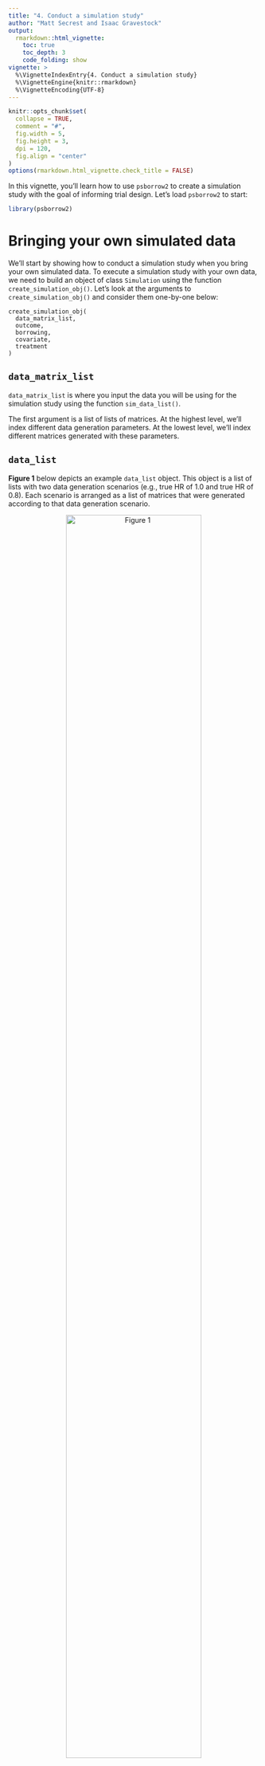 ```yaml
---
title: "4. Conduct a simulation study"
author: "Matt Secrest and Isaac Gravestock"
output:
  rmarkdown::html_vignette:
    toc: true
    toc_depth: 3
    code_folding: show
vignette: >
  %\VignetteIndexEntry{4. Conduct a simulation study}
  %\VignetteEngine{knitr::rmarkdown}
  %\VignetteEncoding{UTF-8}
---
```


```r
knitr::opts_chunk$set(
  collapse = TRUE,
  comment = "#",
  fig.width = 5,
  fig.height = 3,
  dpi = 120,
  fig.align = "center"
)
options(rmarkdown.html_vignette.check_title = FALSE)
```

In this vignette, you'll learn how to use `psborrow2` to create a
simulation study with the goal of informing trial design. Let's
load `psborrow2` to start:

```r
library(psborrow2)
```

# Bringing your own simulated data

We'll start by showing how to conduct a simulation study when you bring your
own simulated data. To execute a simulation study with your own data,
we need to build an object of class `Simulation` using the function
`create_simulation_obj()`. Let's look at the arguments to
`create_simulation_obj()` and consider them one-by-one below:

```
create_simulation_obj(
  data_matrix_list,
  outcome,
  borrowing,
  covariate,
  treatment
)

```

## `data_matrix_list`

`data_matrix_list` is where you input the data you will be using for the
simulation study using the function `sim_data_list()`.

The first argument is a list of lists of matrices. At the highest level,
we'll index different data generation parameters. At the lowest level,
we'll index different matrices generated with these parameters.

## `data_list`

<b>Figure 1</b> below depicts an example `data_list` object. This object is a
list of lists with two data generation scenarios (e.g., true
HR of 1.0 and true HR of 0.8). Each scenario is arranged as a list of
matrices that were generated according to that data generation scenario.

<center>
![Figure 1](data_list.jpg){width=80%}

</center>

We'll use the `simsurv` package to generate survival data and we'll 
then put it in a similar format. In this example, we'll vary
two data generation parameters: true HR and drift HR (the HR comparing
external to internal controls). Suppose we have a function,
`sim_single_matrix()` which can simulate data for a single matrix.

That is:

```r
library(simsurv)
# function to create a single matrix
sim_single_matrix <- function(n = 500, # n simulated pts
                              prob = c(
                                0.1, # proportion internal control
                                0.2, # proportion internal treated
                                0.7
                              ), # proportion external control
                              hr = 0.70, # true HR for the treatment
                              drift_hr = 1.0 # HR of external/internal
) {
  # checks
  if (sum(prob) != 1.0) {
    stop("prob must sum to 1")
  }

  # data frame with the subject IDs and treatment group
  df_ids <- data.frame(
    id = 1:n,
    ext = c(
      rep(0L, n * (prob[1] + prob[2])),
      rep(1L, n * prob[3])
    ),
    trt = c(
      rep(0L, n * prob[1]),
      rep(1L, n * prob[2]),
      rep(0L, n * prob[3])
    )
  )

  # simulated event times
  df_surv <- simsurv(
    lambdas = 0.1,
    dist = "exponential",
    betas = c(
      trt = log(hr),
      ext = log(drift_hr)
    ),
    x = df_ids,
    maxt = 50
  )

  df_surv$censor <- 1 - df_surv$status

  # merge the simulated event times into data frame
  df <- merge(df_ids, df_surv)
  df <- df[, c("id", "ext", "trt", "eventtime", "status", "censor")]
  colnames(df) <- c("id", "ext", "trt", "time", "status", "cnsr")
  return(as.matrix(df))
}
```


```r
head(sim_single_matrix(n = 500, hr = 0.5, drift_hr = 1.2))
```

Using this function, let's simulate a list of lists of matrices with four 
scenarios:

- True HR = 0.6, drift HR = 1.0
- True HR = 1.0, drift HR = 1.0
- True HR = 0.6, drift HR = 1.5
- True HR = 1.0, drift HR = 1.5

```r
# Seed for reproducibility
set.seed(123)

# Number of simulations per scenario
n <- 100

# Create list of lists of data
my_data_list <- list(
  replicate(n,
    sim_single_matrix(n = 250, hr = 0.6, drift_hr = 1.0),
    simplify = FALSE
  ),
  replicate(n,
    sim_single_matrix(n = 250, hr = 1.0, drift_hr = 1.0),
    simplify = FALSE
  ),
  replicate(n,
    sim_single_matrix(n = 250, hr = 0.6, drift_hr = 1.5),
    simplify = FALSE
  ),
  replicate(n,
    sim_single_matrix(n = 250, hr = 1.0, drift_hr = 1.5),
    simplify = FALSE
  )
)
```

There are `r NROW(my_data_list)` scenarios.

```r
NROW(my_data_list)
```

Each scenario has `r n` matrices.

```r
NROW(my_data_list[[1]])
```

The lowest level of the list of lists is a data matrix.

```r
head(my_data_list[[1]][[1]])
```

### `guide`

In order to summarize the results from the different parameters in
your simulation study, `psborrow2` needs to know how the simulation parameters
differ. That is the purpose of the argument `guide`, which is a `data.frame`
that distinguishes the simulation study parameters. Three columns are required
in `guide`, though many more can be provided. The three required columns are:
  
* The true treatment effect (in our case a HR)
* The true drift effect (in our case a HR). Drift effects >1 will mean
that the external control arm experiences greater hazard than the internal
control arm.
* The name of a column that indexes the `data_list`

In this example, the `r NROW(my_data_list)` scenarios are
summarized with the below `guide`:

```r
my_sim_data_guide <- expand.grid(
  true_hr = c(0.6, 1.0),
  drift_hr = c("No drift HR", "Moderate drift HR")
)

my_sim_data_guide$id <- seq(1, NROW(my_sim_data_guide))

my_sim_data_guide
```

This guide implies that `my_sim_data_guide[[1]]` is a list of
matrices where the treatment HR was 0.6 and the drift HR was 1.0.

### `effect`, `drift`, and `index`

The last three inputs to `sim_data_list()`, `effect`, `drift`, and `index`
are the column names in `guide` that correspond to the true treatment effect,
true drift effect, and index of the `data_list` items, respectively.
For our study, these are `"true_hr"`, `"drift_hr"`, and `"id"`.

Putting it all together, we can create an object of class `SimDataList`:
  
```r
my_sim_data_list <- sim_data_list(
  data_list = my_data_list,
  guide = my_sim_data_guide,
  effect = "true_hr",
  drift = "drift_hr",
  index = "id"
)

my_sim_data_list
```

## `outcome`

`outcome` is where you pass information on the study outcomes. You can pass
either a single `Outcome` class object (e.g., as produced by `exp_surv_dist()`),
or a list of `Outcome` class objects passed to `sim_outcome_list()`. For our
example, let's just use a single exponential distribution.

```r
my_sim_out <- exp_surv_dist(
  time_var = "time",
  cens_var = "cnsr",
  baseline_prior = normal_prior(0, 1000)
)

my_sim_out
```

## `borrowing`

`borrowing` is where we input information on the type of borrowing we want to
evaluate. This can be either a single object of class `Borrowing` or
a list of objects created with `sim_borrowing_list()`. For the sake of example,
let's assume we are interested in comparing four borrowing scenarios:
  
* No borrowing
* BDB, conservative hyperprior
* BDB, aggressive hyperprior
* Full borrowing

How do we specify that we want to evaluate multiple borrowing methods?
We'll use a special list of `Borrowing` objects,
which we'll create through the function `sim_borrowing_list()`.

```r
my_borrowing_list <- sim_borrowing_list(
  list(
    "No borrowing" = borrowing_details("No borrowing", "ext"),
    "Full borrowing" = borrowing_details("Full borrowing", "ext"),
    "BDB - conservative" = borrowing_details("BDB_HCP", "ext", gamma_prior(0.001, 0.001)),
    "BDB - aggressive" = borrowing_details("BDB_HCP", "ext", gamma_prior(1, 0.001))
  )
)

my_borrowing_list
```

## `covariate`

`covariate` is for information on covariate adjustment details. This can be
a single instance of class `Covariates` from `add_covariates()` or a list of
`Covariates` objects created by `sim_covariate_list()` . This is also the only
argument that is not required in `create_simulation_obj`. Let's leave
this argument empty (i.e., let's not adjust for any covariates).

## `treatment`

`treatment` is where we input the treatment details for our simulation study.
As with other inputs, this can be a single instance of a class `Treatment`,
or a list of these classes, created with `sim_treatment_list()`. Let's
just use a single instance:

```r
my_sim_treat <- treatment_details("trt", normal_prior(0, 1000))

my_sim_treat
```

## `create_simulation_obj()`

Now that we have all of the relevant inputs for `create_simulation_obj()`,
let's call the function, which will generate and compile Stan models
ready to sample on our behalf.

***Important:*** `psborrow2` will simulate the Cartesian product of all
unique list elements in `data_matrix_list`, `outcome`, `borrowing`,
`covariate`, and `treatment`. We have `r NROW(my_sim_data_guide)` data
generation scenarios and `r NROW(my_borrowing_list@guide)` borrowing
scenarios. The other inputs just have one scenario (or 0 for `covariate`,
which is equivalent to one scenario). This means we should expect
`r NROW(my_sim_data_guide)` $\times$ `r NROW(my_borrowing_list@guide)`
$=$ `r NROW(my_sim_data_guide) * NROW(my_borrowing_list@guide)`
combinations of parameters. Let's create a simulation object of class
`Simulation`:

```r
simulation_obj <- create_simulation_obj(
  my_sim_data_list,
  outcome = my_sim_out,
  borrowing = my_borrowing_list,
  treatment = my_sim_treat
)

simulation_obj
```

While we get a warning about the size of the simulation study, we are not worried
because we are limiting our MCMC samples below in this example.

We can access the guide to see the specific scenarios that will be
simulated with `show_guide()`:

```r
show_guide(simulation_obj)
```

## `mcmc_sample()`

Now that we've created a simulation object, we're ready to call `mcmc_sample()`
and generate draws for our model.

***Note*** there is one important additional argument to `mcmc_sample()` for
simulation objects: `posterior_quantiles`. This numeric vector of length 2
specifies the quantiles for null coverage and true coverage. For instance,
95% credible coverage would be estimated with
`posterior_quantiles = c(0.025, 0.975)`, the default argument.

```r
st <- Sys.time()
simulation_res <- mcmc_sample(
  simulation_obj,
  posterior_quantiles = c(0.025, 0.975),
  iter_warmup = 400,
  iter_sampling = 500,
  chains = 1L,
  seed = 112233
)
en <- Sys.time()
```

```r
simulation_res <- mcmc_sample(
  simulation_obj,
  posterior_quantiles = c(0.025, 0.975),
  iter_warmup = 400,
  iter_sampling = 500,
  chains = 1L,
  seed = 112233
)
```


***Note*** unlike an analysis on a single dataset, `mcmc_sample()` does not
return a `CmdStanModel` object when applied to a simulation study object.
Instead, it returns a class unique to simulation study results:
`MCMCSimulationResult`.

```r
class(simulation_res)
```

This evaluation took about `r format(round(as.numeric(difftime(en, st, units = "min")), 1), nsmall=1)`
minutes. Let's look at the performance of our simulation study by extracting the data.frame
that summarizes results, `get_results()`:

```r
simulation_res_df <- get_results(simulation_res)
head(simulation_res_df)
```

Let's quickly visualize the results using `ggplot2`. We will first
load `ggplot2` and factorize our borrowing scenarios:

```r
# Load ggplot2
library(ggplot2)

# Factorize
simulation_res_df$borrowing_scenario <- factor(simulation_res_df$borrowing_scenario,
  levels = c(
    "No borrowing",
    "BDB - conservative",
    "BDB - aggressive",
    "Full borrowing"
  )
)
```

### MSE

```r
ggplot(simulation_res_df) +
  geom_bar(aes(x = factor(true_hr), fill = borrowing_scenario, y = mse_mean),
    stat = "identity", position = "dodge"
  ) +
  labs(
    fill = "Borrowing scenario",
    x = "True HR",
    y = "MSE"
  ) +
  facet_wrap(~drift_hr) +
  scale_fill_manual(values = c("#EF798A", "#F7A9A8", "#7D82B8", "#613F75"))
```

### Type I error

Because we included a true HR of 1.0, we can evaluate type I error by looking
at the compliment to the true parameter coverage:

```r
ggplot(simulation_res_df[simulation_res_df$true_hr == 1.0, ]) +
  geom_bar(aes(x = factor(drift_hr), fill = borrowing_scenario, y = 1 - true_coverage),
    stat = "identity", position = "dodge"
  ) +
  labs(
    fill = "Borrowing scenario",
    x = "drift HR",
    y = "Type I error"
  ) +
  scale_fill_manual(values = c("#EF798A", "#F7A9A8", "#7D82B8", "#613F75")) +
  scale_y_continuous(breaks = seq(0, 1, .1), limits = c(0, 1)) +
  geom_hline(aes(yintercept = 0.05), linetype = 2)
```

### Power

We can include power by looking at the results for our true simulation of 0.6.

```r
ggplot(simulation_res_df[simulation_res_df$true_hr == 0.6, ]) +
  geom_bar(aes(x = factor(drift_hr), fill = borrowing_scenario, y = 1 - null_coverage),
    stat = "identity", position = "dodge"
  ) +
  labs(
    fill = "Borrowing scenario",
    x = "drift HR",
    y = "Power"
  ) +
  scale_fill_manual(values = c("#EF798A", "#F7A9A8", "#7D82B8", "#613F75")) +
  scale_y_continuous(breaks = seq(0, 1, .1), limits = c(0, 1)) +
  geom_hline(aes(yintercept = 0.80), linetype = 2)
```

